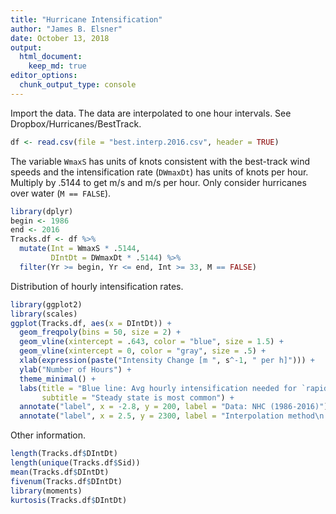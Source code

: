 ```yaml
---
title: "Hurricane Intensification"
author: "James B. Elsner"
date: October 13, 2018
output: 
  html_document:
    keep_md: true
editor_options: 
  chunk_output_type: console
---
```


Import the data. The data are interpolated to one hour intervals. See Dropbox/Hurricanes/BestTrack.
```r
df <- read.csv(file = "best.interp.2016.csv", header = TRUE)
```

The variable `WmaxS` has units of knots consistent with the best-track wind speeds and the intensification rate (`DWmaxDt`) has units of knots per hour. Multiply by .5144 to get m/s and m/s per hour. Only consider hurricanes over water (`M == FALSE`).
```r
library(dplyr)
begin <- 1986
end <- 2016
Tracks.df <- df %>%
  mutate(Int = WmaxS * .5144, 
         DIntDt = DWmaxDt * .5144) %>%
  filter(Yr >= begin, Yr <= end, Int >= 33, M == FALSE)
```

Distribution of hourly intensification rates.
```r
library(ggplot2)
library(scales)
ggplot(Tracks.df, aes(x = DIntDt)) +
  geom_freqpoly(bins = 50, size = 2) +
  geom_vline(xintercept = .643, color = "blue", size = 1.5) +
  geom_vline(xintercept = 0, color = "gray", size = .5) +
  xlab(expression(paste("Intensity Change [m ", s^-1, " per h]"))) +
  ylab("Number of Hours") +
  theme_minimal() +
  labs(title = "Blue line: Avg hourly intensification needed for `rapid intensification`",
       subtitle = "Steady state is most common") +
  annotate("label", x = -2.8, y = 200, label = "Data: NHC (1986-2016)") +
  annotate("label", x = 2.5, y = 2300, label = "Interpolation method\n (Elsner & Jagger 2013)")
```

Other information.
```r
length(Tracks.df$DIntDt)
length(unique(Tracks.df$Sid))
mean(Tracks.df$DIntDt)
fivenum(Tracks.df$DIntDt)
library(moments)
kurtosis(Tracks.df$DIntDt)
```
